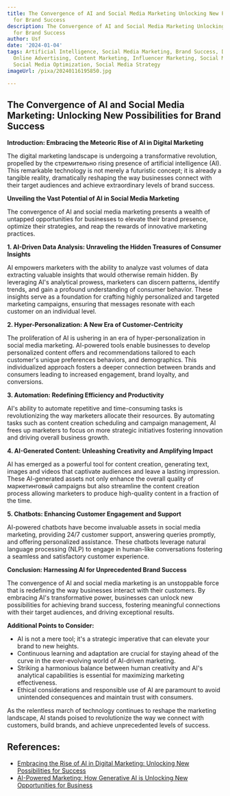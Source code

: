 ```yaml
---
title: The Convergence of AI and Social Media Marketing Unlocking New Possibilities
  for Brand Success
description: The Convergence of AI and Social Media Marketing Unlocking New Possibilities
  for Brand Success
author: Usf
date: '2024-01-04'
tags: Artificial Intelligence, Social Media Marketing, Brand Success, Digital Marketing,
  Online Advertising, Content Marketing, Influencer Marketing, Social Media Analytics,
  Social Media Optimization, Social Media Strategy
imageUrl: /pixa/20240116195850.jpg

---
```

## The Convergence of AI and  Social Media  Marketing:  Unlocking New Possibilities  for Brand Success

**Introduction: Embracing the Meteoric Rise of AI in Digital Marketing**

The digital marketing landscape is undergoing a transformative  revolution, propelled by the стремительно rising  presence of artificial intelligence (AI). This remarkable technology is not merely a futuristic concept; it is already  a tangible reality, dramatically reshaping the way businesses connect with their target audiences and achieve extraordinary levels of brand success. 

**Unveiling  the Vast Potential of AI  in  Social Media  Marketing**

The convergence  of AI and social media marketing presents  a wealth of untapped opportunities for businesses to elevate their brand presence, optimize their strategies, and reap the rewards of innovative marketing practices.

**1. AI-Driven Data Analysis: Unraveling the Hidden Treasures of Consumer Insights**

AI empowers marketers with the ability to analyze vast volumes of data extracting valuable insights that  would otherwise remain  hidden. By leveraging AI's analytical prowess, marketers can discern patterns, identify trends, and gain a profound understanding of  consumer behavior. These insights serve as a foundation for crafting highly personalized and targeted marketing campaigns, ensuring that messages resonate with each  customer on an individual level.

**2.  Hyper-Personalization: A New Era of Customer-Centricity**

The proliferation of  AI is ushering in an era  of hyper-personalization in social media marketing.  AI-powered tools enable businesses to develop personalized content offers  and recommendations tailored to each customer's unique preferences behaviors, and demographics. This individualized approach fosters a  deeper connection  between brands and consumers leading to increased engagement, brand loyalty, and conversions.

**3. Automation: Redefining Efficiency and Productivity**

AI's ability to automate repetitive and time-consuming tasks is revolutionizing the way marketers allocate their  resources. By  automating  tasks such as content creation scheduling and campaign management, AI frees up marketers to focus on  more strategic initiatives fostering innovation and driving overall business growth.

**4. AI-Generated Content: Unleashing  Creativity and Amplifying Impact**

AI has emerged as a powerful  tool for content creation, generating text, images and videos that captivate audiences and leave a lasting impression. These AI-generated assets not only enhance the overall quality of маркетинговый campaigns but also streamline the content creation process allowing marketers to produce high-quality content in a fraction  of  the  time.

**5. Chatbots: Enhancing Customer  Engagement and Support**

AI-powered  chatbots have  become invaluable assets in social media  marketing, providing 24/7 customer support, answering queries promptly, and offering personalized assistance. These chatbots leverage  natural language processing (NLP) to  engage in human-like conversations fostering a seamless and satisfactory customer experience.

**Conclusion:  Harnessing AI  for  Unprecedented  Brand Success**

The convergence of AI and social media marketing is an unstoppable force  that is redefining the way businesses interact with their  customers. By embracing  AI's transformative power, businesses can unlock new possibilities for achieving brand success, fostering meaningful connections with their target audiences, and driving  exceptional results.

**Additional Points to Consider:**

* AI is not a mere  tool; it's a strategic imperative that can elevate your brand to new heights.
* Continuous  learning and adaptation are crucial for staying ahead of the curve in  the ever-evolving world of AI-driven marketing.
*  Striking a harmonious balance between human creativity  and AI's analytical capabilities is essential for maximizing marketing effectiveness.
* Ethical considerations and responsible use of AI are paramount to avoid unintended consequences and maintain trust with consumers.

As the relentless march of technology continues to reshape the marketing landscape, AI  stands poised to revolutionize the way  we connect with customers, build brands, and achieve unprecedented levels  of success.

## References:
- [Embracing the Rise of AI in Digital Marketing: Unlocking New Possibilities for Success](https://shehandlesit.com/blog/embracing-the-rise-of-ai-in-digital-marketing-unlocking-new-possibilities-for-success/)
- [AI-Powered Marketing: How Generative AI is Unlocking New Opportunities for Business](https://www.score.org/utah/resource/blog-post/ai-powered-marketing-how-generative-ai-unlocking-new-opportunities-business)
